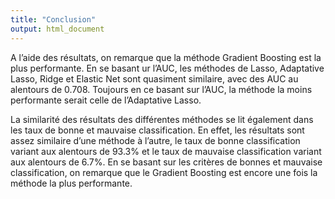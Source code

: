 ---
title: "Conclusion"
output: html_document
---
A l'aide des résultats, on remarque que la méthode Gradient Boosting est la plus performante. En se basant ur l'AUC, les méthodes de Lasso, Adaptative Lasso, Ridge et Elastic Net sont quasiment similaire, avec des AUC au alentours de 0.708. Toujours en ce basant sur l'AUC, la méthode la moins performante serait celle de l'Adaptative Lasso.

La similarité des résultats des différentes méthodes se lit également dans les taux de bonne et mauvaise classification. En effet, les résultats sont assez similaire d'une méthode à l'autre, le taux de bonne classification variant aux alentours de 93.3% et le taux de mauvaise classification variant aux alentours de 6.7%. En se basant sur les critères de bonnes et mauvaise classification, on remarque que le Gradient Boosting est encore une fois la méthode la plus performante.